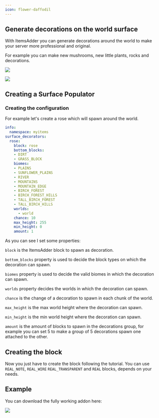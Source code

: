 ```yaml
---
icon: flower-daffodil
---
```


## Generate decorations on the world surface

With ItemsAdder you can generate decorations around the world to make your server more professional and original.

For example you can make new mushrooms, new little plants, rocks and decorations.

![](assets/images/leaves.png)

![](assets/images/desert\_rose.png)

## Creating a Surface Populator

### Creating the configuration

For example let's create a rose which will spawn around the world.

```yaml
info:
  namespace: myitems
surface_decorators:
  rose:
    block: rose
    bottom_blocks:
    - DIRT
    - GRASS_BLOCK
    biomes:
    - PLAINS
    - SUNFLOWER_PLAINS
    - RIVER
    - MOUNTAINS
    - MOUNTAIN_EDGE
    - BIRCH_FOREST
    - BIRCH_FOREST_HILLS
    - TALL_BIRCH_FOREST
    - TALL_BIRCH_HILLS
    worlds:
      - world
    chance: 10
    max_height: 255 
    min_height: 0
    amount: 1
```

As you can see I set some properties:

`block` is the ItemsAdder block to spawn as decoration.

`bottom_blocks` property is used to decide the block types on which the decoration can spawn.

`biomes` property is used to decide the valid biomes in which the decoration can spawn.

`worlds` property decides the worlds in which the decoration can spawn.

`chance` is the change of a decoration to spawn in each chunk of the world.

`max_height` is the max world height where the decoration can spawn.

`min_height` is the min world height where the decoration can spawn.

`amount` is the amount of blocks to spawn in the decorations group, for example you can set 5 to make a group of 5 decorations spawn one attached to the other.

## Creating the block

Now you just have to create the block following the tutorial. You can use `REAL_NOTE`, `REAL_WIRE` `REAL_TRANSPARENT` and `REAL` blocks, depends on your needs.


<Card title="Block" icon="text" href="/block" horizontal></Card>


## Example

You can download the fully working addon here:


<Card title="Deco Worlddeco Add Autogenerating Decorations On Your World Surface.95207" icon="link" href="https://www.spigotmc.org/resources/deco-worlddeco-add-autogenerating-decorations-on-your-world-surface.95207" horizontal></Card>


![](assets/images/worlddeco\_ia.png)
